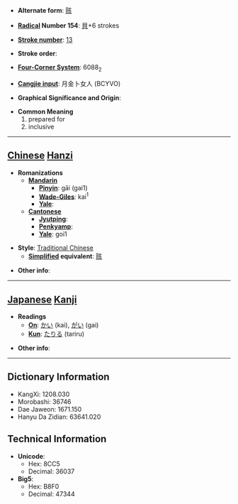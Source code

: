 * '''Alternate form''': [[赅]]

* '''[[Wiktionary:Chinese radical index| Radical]] Number 154''': [[Wiktionary:Chinese radical index 貝|貝]]+6 strokes

* '''[[Wiktionary:Chinese total strokes index|Stroke number]]''': [[Wiktionary:Chinese total strokes index 13|13]]

* '''Stroke order''': 

* '''[[Wiktionary:Chinese four corner index|Four-Corner System]]''': 6088<sub>2</sub>

* '''[[Wiktionary:Chinese Cangjie index|Cangjie input]]''': 月金卜女人 (BCYVO)

* '''Graphical Significance and Origin''': 

* '''Common Meaning'''
*#prepared for
*# inclusive


----

== [[Chinese]] [[Hanzi]] ==

* '''Romanizations'''
** '''[[Mandarin]]'''
*** '''[[Pinyin]]''': gāi (gai1)
*** '''[[Wade-Giles]]''': kai<sup>1</sup>
*** '''[[Yale]]''': 
** '''[[Cantonese]]'''
*** '''[[Jyutping]]''':
*** '''[[Penkyamp]]''': 
*** '''[[Yale]]''': goi1

* '''Style''': [[Traditional Chinese]] 
** '''[[Simplified Chinese|Simplified]] equivalent''': [[赅]]

* '''Other info''': 

----

== [[Japanese]] [[Kanji]] ==

* '''Readings'''
** '''[[On]]''': [[かい]] (kai), [[がい]] (gai)
** '''[[Kun]]''': [[たりる]] (tariru)

* '''Other info''':  

----

== Dictionary Information ==

* KangXi: 1208.030
* Morobashi: 36746
* Dae Jaweon: 1671.150
* Hanyu Da Zidian: 63641.020

== Technical Information ==

* '''Unicode''':
** Hex: 8CC5
** Decimal: 36037
* '''Big5''':
** Hex: B8F0
** Decimal: 47344